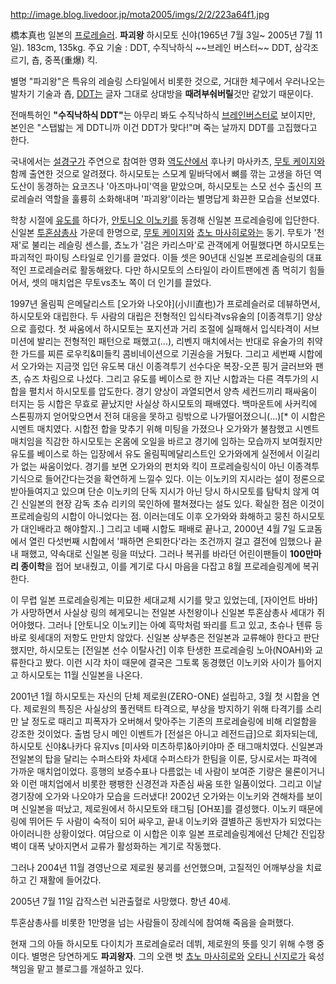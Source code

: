 http://image.blog.livedoor.jp/mota2005/imgs/2/2/223a64f1.jpg

橋本真也 
일본의 [[프로레슬러]].
'''파괴왕''' 하시모토 신야(1965년 7월 3일~ 2005년 7월 11일).
183cm, 135kg.
주요 기술 : DDT, 수직낙하식 ~~브레인 버스터~~ DDT, 삼각조르기, 춉, 중폭(重爆) 킥.

별명 "파괴왕"은 특유의 레슬링 스타일에서 비롯한 것으로, 거대한 체구에서 우러나오는 발차기 기술과 춉, [[DDT]]는 글자 그대로 상대방을 '''때려부숴버릴'''것만 같았기 때문이다.

전매특허인 '''"수직낙하식 DDT"'''는 아무리 봐도 수직낙하식 [[브레인버스터]]로 보이지만, 본인은 "스탭밟는 게 DDT니까 이건 DDT가 맞다!"며 죽는 날까지 DDT를 고집했다고 한다.

국내에서는 [[설경구]]가 주연으로 참여한 영화 [[역도산]]에서 후나키 마사카츠, [[무토 케이지]]와 함께 출연한 것으로 알려졌다. 하시모토는 스모계 밑바닥에서 뼈를 깎는 고생을 하던 역도산이 동경하는 요코즈나 '아즈마나미'역을 맡았으며, 하시모토는 스모 선수 출신의 프로레슬러 역할을 훌륭히 소화해내며 '파괴왕'이라는 별명답게 화끈한 모습을 선보였다. 

{{{#!html
<object width="480" height="390"><param name="movie" value="http://www.youtube.com/v/PkS6dlaNbM8?fs=1&amp;hl=ko_KR"></param><param name="allowFullScreen" value="true"></param><param name="allowscriptaccess" value="always"></param><embed src="http://www.youtube.com/v/PkS6dlaNbM8?fs=1&amp;hl=ko_KR" type="application/x-shockwave-flash" allowscriptaccess="always" allowfullscreen="true" width="480" height="390"></embed></object>
}}}

학창 시절에 [[유도]]를 하다가, [[안토니오 이노키]]를 동경해 신일본 프로레슬링에 입단한다. 신일본 [[투혼삼총사]] 가운데 한명으로, [[무토 케이지]]와 [[쵸노 마사히로]]와는 동기.
무토가 '천재'로 불리는 레슬링 센스를, 쵸노가 '검은 카리스마'로 관객에게 어필했다면 하시모토는 파괴적인 파이팅 스타일로 인기를 끌었다. 이들 셋은 90년대 신일본 프로레슬링의 대표적인 프로레슬러로 활동해왔다. 
다만 하시모토의 스타일이 라이트팬에겐 좀 먹히기 힘들어서, 셋의 매치업은 무토vs초노 쪽이 더 인기를 끌었다.

1997년 올림픽 은메달리스트 [오가와 나오야](小川直也)가 프로레슬러로 데뷰하면서, 하시모토와 대립한다. 두 사람의 대립은 전형적인 입식타격vs유술의 [이종격투기] 양상으로 흘렀다. 첫 싸움에서 하시모토는 포지션과 거리 조절에 실패해서 입식타격이 서브미션에 발리는 전형적인 패턴으로 패했고(...), 리벤지 매치에서는 반대로 유술가의 취약한 가드를 찌른 로우킥&미들킥 콤비네이션으로 기권승을 거뒀다. 
그리고 세번째 시합에서 오가와는 지금껏 입던 유도복 대신 이종격투기 선수다운 복장-오픈 핑거 글러브와 팬츠, 슈즈 차림으로 나섰다. 그리고 유도를 베이스로 한 지난 시합과는 다른 격투가의 시합을 펼치서 하시모토를 압도한다. 경기 양상이 과열되면서 양측 세컨드끼리 패싸움이 터지는 등 시합은 무효로 끝났지만 사실상 하시모토의 패배였다. 백마운트에 사커킥에 스톤핑까지 얻어맞으면서 전혀 대응을 못하고 링밖으로 나가떨어졌으니(...)[* 이 시합은 시멘트 매치였다. 시합전 합을 맞추기 위해 미팅을 가졌으나 오가와가 불참했고 시멘트 매치임을 직감한 하시모토는 온몸에 오일을 바르고 경기에 임하는 모습까지 보여줬지만 유도를 베이스로 하는 입장에서 유도 올림픽메달리스트인 오가와에게 실전에서 이길리가 없는 싸움이었다. 경기를 보면 오가와의 펀치와 킥이 프로레슬링식이 아닌 이종격투기식으로 들어간다는것을 확연하게 느낄수 있다. 이는 이노키의 지시라는 설이 정론으로 받아들여지고 있으며 단순 이노키의 단독 지시가 아닌 당시 하시모토를 탐탁치 않게 여긴 신일본의 현장 감독 초슈 리키의 묵인하에 펼쳐졌다는 설도 있다. 확실한 점은 이것이 프로레슬링의 시합이 아니었다는 점. 이러는데도 이후 오가와와 화해하고 뭉친 하시모토가 대인배라고 해야할지..]
그리고 네째 시합도 패배로 끝나고, 2000년 4월 7일 도쿄돔에서 열린 다섯번째 시합에서 '패하면 은퇴한다'라는 조건까지 걸고 결전에 임했으나 끝내 패했고, 약속대로 신일본 링을 떠났다.
그러나 복귀를 바라던 어린이팬들이 '''100만마리 종이학'''을 접어 보내줬고, 이를 계기로 다시 마음을 다잡고 8월 프로레슬링계에 복귀한다.

이 무렵 일본 프로레슬링계는 미묘한 세대교체 시기를 맞고 있었는데, [자이언트 바바]가 사망하면서 사실상 링의 헤게모니는 전일본 사천왕이나 신일본 투혼삼총사 세대가 쥐어야했다. 그러나 [안토니오 이노키]는 아예 흑막처럼 똬리를 트고 있고, 초슈나 텐류 등 바로 윗세대의 저항도 만만치 않았다.
신일본 상부층은 전일본과 교류해야 한다고 판단했지만, 하시모토는 [전일본 선수 이탈사건] 이후 탄생한 프로레슬링 노아(NOAH)와 교류한다고 봤다. 이런 시각 차이 때문에 결국은 그토록 동경했던 이노키와 사이가 틀어지고 하시모토는 11월 신일본을 나온다.

2001년 1월 하시모토는 자신의 단체 제로원(ZERO-ONE) 설립하고, 3월 첫 시합을 연다. 제로원의 특징은 사실상의 풀컨택트 타격으로, 부상을 방지하기 위해 타격기를 소리만 날 정도로 때리고 피폭자가 오버해서 맞아주는 기존의 프로레슬링에 비해 리얼함을 강조한 것이었다.
출범 당시 메인 이벤트가 [전설은 아니고 레전드급]으로 회자되는데, 하시모토 신야&나카다 유지vs [미사와 미츠하루]&아키야마 준 태그매치였다. 신일본과 전일본의 탑을 달리는 수퍼스타와 차세대 수퍼스타가 한팀을 이룬, 당시로서는 파격에 가까운 매치업이었다. 흥행의 보증수표나 다름없는 네 사람이 보여준 기량은 물론이거니와 이런 매치업에서 비롯한 팽팽한 신경전과 자존심 싸움 또한 일품이었다. 
그리고 이날 경기장에 오가와 나오야가 모습을 드러냈다! 2002년 오가와는 이노키와 견해차를 보이며 신일본을 떠났고, 제로원에서 하시모토와 태그팀 [OH포]를 결성했다. 이노키 때문에 링에 뛰어든 두 사람이 숙적이 되어 싸우고, 끝내 이노키와 결별하곤 동반자가 되었다는 아이러니한 상황이었다.
여담으로 이 시합은 이후 일본 프로레슬링계에선 단체간 진입장벽이 대폭 낮아지면서 교류가 활성화하는 계기로 작동했다.

그러나 2004년 11월 경영난으로 제로원 붕괴를 선언했으며, 고질적인 어깨부상을 치료하고 긴 재활에 들어갔다.

2005년 7월 11일 갑작스런 뇌관출혈로 사망했다. 향년 40세. 

투혼삼총사를 비롯한 1만명을 넘는 사람들이 장례식에 참여해 죽음을 슬퍼했다.

현재 그의 아들 하시모토 다이치가 프로레슬로러 데뷔, 제로원의 뜻를 잇기 위해 수행 중이다. 별명은 당연하게도 '''파괴왕자'''. 그의 오랜 벗 [[쵸노 마사히로]]와 [[오타니 신지로]]가 육성 책임을 맡고 블로그를 개설하고 있다.
